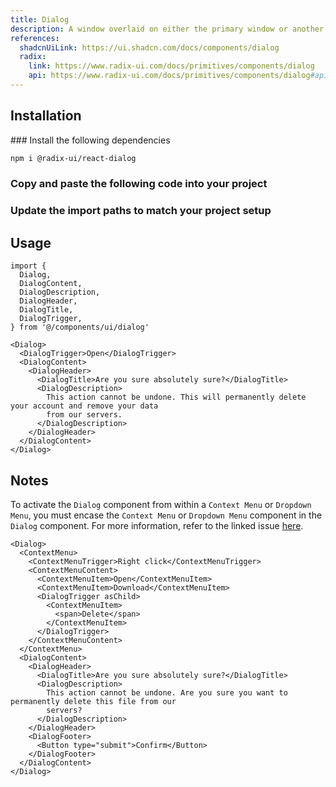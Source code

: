 ```yaml
---
title: Dialog
description: A window overlaid on either the primary window or another dialog window, rendering the content underneath inert.
references:
  shadcnUiLink: https://ui.shadcn.com/docs/components/dialog
  radix:
    link: https://www.radix-ui.com/docs/primitives/components/dialog
    api: https://www.radix-ui.com/docs/primitives/components/dialog#api-reference
---
```


<ComponentPreview name="dialog" withRecipe />

## Installation

<Steps>
### Install the following dependencies

```bash npm2yarn
npm i @radix-ui/react-dialog
```

### Copy and paste the following code into your project

<ComponentSource name="dialog" />

### Update the import paths to match your project setup

</Steps>

## Usage

```tsx
import {
  Dialog,
  DialogContent,
  DialogDescription,
  DialogHeader,
  DialogTitle,
  DialogTrigger,
} from '@/components/ui/dialog'
```

```tsx
<Dialog>
  <DialogTrigger>Open</DialogTrigger>
  <DialogContent>
    <DialogHeader>
      <DialogTitle>Are you sure absolutely sure?</DialogTitle>
      <DialogDescription>
        This action cannot be undone. This will permanently delete your account and remove your data
        from our servers.
      </DialogDescription>
    </DialogHeader>
  </DialogContent>
</Dialog>
```

## Notes

To activate the `Dialog` component from within a `Context Menu` or `Dropdown Menu`, you must encase the `Context Menu` or `Dropdown Menu` component in the `Dialog` component. For more information, refer to the linked issue [here](https://github.com/radix-ui/primitives/issues/1836).

```tsx showLineNumbers {14-25}
<Dialog>
  <ContextMenu>
    <ContextMenuTrigger>Right click</ContextMenuTrigger>
    <ContextMenuContent>
      <ContextMenuItem>Open</ContextMenuItem>
      <ContextMenuItem>Download</ContextMenuItem>
      <DialogTrigger asChild>
        <ContextMenuItem>
          <span>Delete</span>
        </ContextMenuItem>
      </DialogTrigger>
    </ContextMenuContent>
  </ContextMenu>
  <DialogContent>
    <DialogHeader>
      <DialogTitle>Are you sure absolutely sure?</DialogTitle>
      <DialogDescription>
        This action cannot be undone. Are you sure you want to permanently delete this file from our
        servers?
      </DialogDescription>
    </DialogHeader>
    <DialogFooter>
      <Button type="submit">Confirm</Button>
    </DialogFooter>
  </DialogContent>
</Dialog>
```
